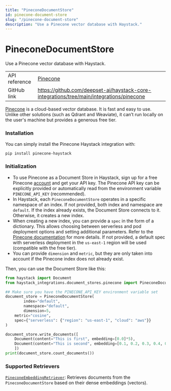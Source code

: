 ```yaml
---
title: "PineconeDocumentStore"
id: pinecone-document-store
slug: "/pinecone-document-store"
description: "Use a Pinecone vector database with Haystack."
---
```


# PineconeDocumentStore

Use a Pinecone vector database with Haystack.

|               |                                                                                            |
| :------------ | :----------------------------------------------------------------------------------------- |
| API reference | [Pinecone](/reference/integrations-pinecone)                                                      |
| GitHub link   | https://github.com/deepset-ai/haystack-core-integrations/tree/main/integrations/pinecone |

[Pinecone](https://www.pinecone.io/) is a cloud-based vector database. It is fast and easy to use.
Unlike other solutions (such as Qdrant and Weaviate), it can’t run locally on the user's machine but provides a generous free tier.

### Installation

You can simply install the Pinecone Haystack integration with:

```shell
pip install pinecone-haystack
```

### Initialization

- To use Pinecone as a Document Store in Haystack, sign up for a free Pinecone [account](https://app.pinecone.io/) and get your API key.
  The Pinecone API key can be explicitly provided or automatically read from the environment variable `PINECONE_API_KEY` (recommended).
- In Haystack, each `PineconeDocumentStore` operates in a specific namespace of an index. If not provided, both index and namespace are `default`.
  If the index already exists, the Document Store connects to it. Otherwise, it creates a new index.
- When creating a new index, you can provide a `spec` in the form of a dictionary. This allows choosing between serverless and pod deployment options and setting additional parameters. Refer to the [Pinecone documentation](https://docs.pinecone.io/reference/api/control-plane/create_index) for more details. If not provided, a default spec with serverless deployment in the `us-east-1` region will be used (compatible with the free tier).
- You can provide `dimension` and `metric`, but they are only taken into account if the Pinecone index does not already exist.

Then, you can use the Document Store like this:

```python
from haystack import Document
from haystack_integrations.document_stores.pinecone import PineconeDocumentStore

## Make sure you have the PINECONE_API_KEY environment variable set
document_store = PineconeDocumentStore(
		index="default",
		namespace="default",
		dimension=5,
  	metric="cosine",
  	spec={"serverless": {"region": "us-east-1", "cloud": "aws"}}
)

document_store.write_documents([
    Document(content="This is first", embedding=[0.0]*5),
    Document(content="This is second", embedding=[0.1, 0.2, 0.3, 0.4, 0.5])
    ])
print(document_store.count_documents())

```

### Supported Retrievers

[`PineconeEmbeddingRetriever`](../pipeline-components/retrievers/pineconedenseretriever.mdx): Retrieves documents from the `PineconeDocumentStore` based on their dense embeddings (vectors).
